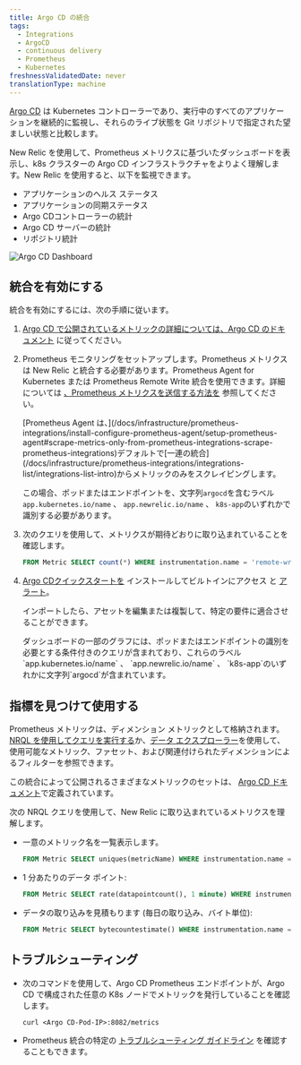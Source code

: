 ```yaml
---
title: Argo CD の統合
tags:
  - Integrations
  - ArgoCD
  - continuous delivery
  - Prometheus
  - Kubernetes
freshnessValidatedDate: never
translationType: machine
---
```


[Argo CD](https://argoproj.github.io/) は Kubernetes コントローラーであり、実行中のすべてのアプリケーションを継続的に監視し、それらのライブ状態を Git リポジトリで指定された望ましい状態と比較します。

New Relic を使用して、Prometheus メトリクスに基づいたダッシュボードを表示し、k8s クラスターの Argo CD インフラストラクチャをよりよく理解します。New Relic を使用すると、以下を監視できます。

* アプリケーションのヘルス ステータス
* アプリケーションの同期ステータス
* Argo CDコントローラーの統計
* Argo CD サーバーの統計
* リポジトリ統計

<img
  title="Argo CD Dashboard"
  alt="Argo CD Dashboard"
  src="/images/kubernetes_screenshot-argocd-dashboard.webp"
/>

## 統合を有効にする

統合を有効にするには、次の手順に従います。

1. [Argo CD で公開されているメトリックの詳細については、Argo CD のドキュメント](https://argo-cd.readthedocs.io/en/stable/operator-manual/metrics/) に従ってください。

2. Prometheus モニタリングをセットアップします。Prometheus メトリクスは New Relic と統合する必要があります。Prometheus Agent for Kubernetes または Prometheus Remote Write 統合を使用できます。詳細については [、Prometheus メトリクスを送信する方法を](/docs/infrastructure/prometheus-integrations/get-started/send-prometheus-metric-data-new-relic/) 参照してください。

   <Callout variant="important">
     [Prometheus Agent は、](/docs/infrastructure/prometheus-integrations/install-configure-prometheus-agent/setup-prometheus-agent#scrape-metrics-only-from-prometheus-integrations-scrape-prometheus-integrations)デフォルトで[一連の統合](/docs/infrastructure/prometheus-integrations/integrations-list/integrations-list-intro)からメトリックのみをスクレイピングします。

     この場合、ポッドまたはエンドポイントを、文字列`argocd`を含むラベル`app.kubernetes.io/name` 、 `app.newrelic.io/name` 、 `k8s-app`のいずれかで識別する必要があります。
   </Callout>

3. 次のクエリを使用して、メトリクスが期待どおりに取り込まれていることを確認します。

   ```sql
   FROM Metric SELECT count(*) WHERE instrumentation.name = 'remote-write' AND metricName LIKE 'argocd_%' FACET metricName LIMIT MAX
   ```

4. [Argo CDクイックスタートを](https://newrelic.com/instant-observability/argocd-quickstart) インストールしてビルトインにアクセス <InlinePopover type="dashboards"/>と [アラート](/docs/alerts-applied-intelligence/new-relic-alerts/learn-alerts/introduction-alerts/)。

   インポートしたら、アセットを編集または複製して、特定の要件に適合させることができます。

   <Callout variant="important">
     ダッシュボードの一部のグラフには、ポッドまたはエンドポイントの識別を必要とする条件付きのクエリが含まれており、これらのラベル`app.kubernetes.io/name` 、 `app.newrelic.io/name` 、 `k8s-app`のいずれかに文字列`argocd`が含まれています。
   </Callout>

## 指標を見つけて使用する

Prometheus メトリックは、ディメンション メトリックとして格納されます。[NRQL を使用してクエリを実行する](/docs/telemetry-data-platform/get-data/apis/query-metric-data-type/)か、[データ エクスプローラー](/docs/query-your-data/explore-query-data/browse-data/introduction-data-explorer/)を使用して、使用可能なメトリック、ファセット、および関連付けられたディメンションによるフィルターを参照できます。

この統合によって公開されるさまざまなメトリックのセットは、 [Argo CD ドキュメント](https://argo-cd.readthedocs.io/en/stable/operator-manual/metrics/)で定義されています。

次の NRQL クエリを使用して、New Relic に取り込まれているメトリクスを理解します。

* 一意のメトリック名を一覧表示します。

  ```sql
  FROM Metric SELECT uniques(metricName) WHERE instrumentation.name = 'remote-write' AND metricName LIKE 'argocd_%' LIMIT MAX
  ```

* 1 分あたりのデータ ポイント:

  ```sql
  FROM Metric SELECT rate(datapointcount(), 1 minute) WHERE instrumentation.name = 'remote-write' AND metricName LIKE 'argocd_%' LIMIT MAX
  ```

* データの取り込みを見積もります (毎日の取り込み、バイト単位):

  ```sql
  FROM Metric SELECT bytecountestimate() WHERE instrumentation.name = 'remote-write' AND metricName LIKE 'argocd_%' SINCE 1 day ago
  ```

## トラブルシューティング

* 次のコマンドを使用して、Argo CD Prometheus エンドポイントが、Argo CD で構成された任意の K8s ノードでメトリックを発行していることを確認します。

  ```
  curl <Argo CD-Pod-IP>:8082/metrics
  ```

* Prometheus 統合の特定の [トラブルシューティング ガイドライン](/docs/infrastructure/prometheus-integrations/install-configure-prometheus-agent/troubleshooting-guide/) を確認することもできます。
